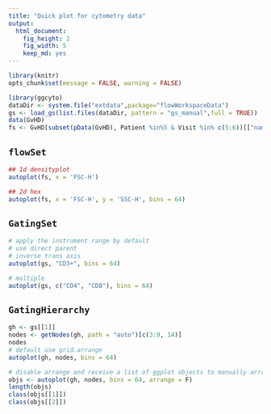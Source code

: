 ```yaml
---
title: "Quick plot for cytometry data"
output:
  html_document:
    fig_height: 2
    fig_width: 5
    keep_md: yes
---
```


```r
library(knitr)
opts_chunk$set(message = FALSE, warning = FALSE)
```

```r
library(ggcyto)
dataDir <- system.file("extdata",package="flowWorkspaceData")
gs <- load_gs(list.files(dataDir, pattern = "gs_manual",full = TRUE))
data(GvHD)
fs <- GvHD[subset(pData(GvHD), Patient %in%5 & Visit %in% c(5:6))[["name"]]]
```

## `flowSet`
```r
## 1d densityplot
autoplot(fs, x = 'FSC-H')

## 2d hex
autoplot(fs, x = 'FSC-H', y = 'SSC-H', bins = 64)
```

## `GatingSet` 
```r
# apply the instrument range by default
# use direct parent
# inverse trans axis
autoplot(gs, "CD3+", bins = 64)

# multiple
autoplot(gs, c("CD4", "CD8"), bins = 64)
```

## `GatingHierarchy`
```r
gh <- gs[[1]]
nodes <- getNodes(gh, path = "auto")[c(3:9, 14)]
nodes
# default use grid.arrange
autoplot(gh, nodes, bins = 64)

# disable arrange and receive a list of ggplot objects to manually arrange
objs <- autoplot(gh, nodes, bins = 64, arrange = F)
length(objs)
class(objs[[1]])
class(objs[[2]])

```

